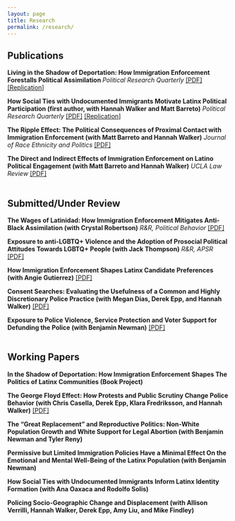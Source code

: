 ```yaml
---
layout: page
title: Research
permalink: /research/
---
```


## Publications

**Living in the Shadow of Deportation: How Immigration Enforcement Forestalls Political Assimilation ** *Political Research Quarterly* [[PDF]](pdfs/pubs/depthreat1.pdf) [[Replication]](https://www.dropbox.com/s/j362qehlr3p2an6/replication_prq.zip?dl=0)

**How Social Ties with Undocumented Immigrants Motivate Latinx Political Participation (first author, with Hannah Walker and Matt Barreto)** *Political Research Quarterly* [[PDF]](pdfs/pubs/prq_cacc.pdf) [[Replication]](https://www.dropbox.com/s/ywh8fwa9ms02nnc/replication_folder.zip?dl=0)

**The Ripple Effect: The Political Consequences of Proximal Contact with Immigration Enforcement (with Matt Barreto and Hannah Walker)** *Journal of Race Ethnicity and Politics* [[PDF]](pdfs/pubs/ripple_effect.pdf)

**The Direct and Indirect Effects of Immigration Enforcement on Latino Political Engagement (with Matt Barreto and Hannah Walker)** *UCLA Law Review* [[PDF]](pdfs/pubs/enforcement_engagement.pdf)
<br> <br> 

## Submitted/Under Review

**The Wages of Latinidad: How Immigration Enforcement Mitigates Anti-Black Assimilation (with Crystal Robertson)** *R&R, Political Behavior* [[PDF]](pdfs/wps/depblk.pdf)

**Exposure to anti-LGBTQ+ Violence and the Adoption of Prosocial Political Attitudes Towards LGBTQ+ People (with Jack Thompson)** *R&R, APSR* [[PDF]](pdfs/wps/pulse.pdf)

**How Immigration Enforcement Shapes Latinx Candidate Preferences (with Angie Gutierrez)**  [[PDF]](pdfs/wps/threatprefs.pdf)

**Consent Searches: Evaluating the Usefulness of a Common and Highly Discretionary Police Practice (with Megan Dias, Derek Epp, and Hannah Walker)** [[PDF]](pdfs/wps/consent.pdf)

**Exposure to Police Violence, Service Protection and Voter Support for Defunding the Police (with Benjamin Newman)** [[PDF]](pdfs/wps/dtp.pdf)
<br> <br> 

## Working Papers

**In the Shadow of Deportation: How Immigration Enforcement Shapes The Politics of Latinx Communities (Book Project)**

**The George Floyd Effect: How Protests and Public Scrutiny Change Police Behavior (with Chris Casella, Derek Epp, Klara Fredriksson, and Hannah Walker)** [[PDF]](pdfs/wps/depol.pdf)

**The “Great Replacement” and Reproductive Politics: Non-White Population Growth and White Support for Legal Abortion (with Benjamin Newman and Tyler Reny)**

**Permissive but Limited Immigration Policies Have a Minimal Effect On the Emotional and Mental Well-Being of the Latinx Population (with Benjamin Newman)**

**How Social Ties with Undocumented Immigrants Inform Latinx Identity Formation (with Ana Oaxaca and Rodolfo Solis)**

**Policing Socio-Geographic Change and Displacement (with Allison Verrilli, Hannah Walker, Derek Epp, Amy Liu, and Mike Findley)**

